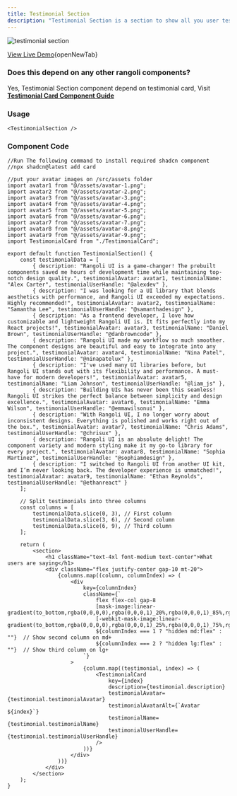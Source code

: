 ```yaml
---
title: Testimonial Section
description: "Testimonial Section is a section to show all you user testimonials in you landing page"
---
```


<Frame>
  <img src="/images/testimonial-section.png" alt="testimonial section" />
</Frame>

[View Live Demo](https://rangoli-components.vercel.app/t/testimonial-section){openNewTab}

### Does this depend on any other rangoli components?
Yes, Testimonial Section component depend on testimonial card, Visit<br />
**[Testimonial Card Component Guide](https://docs.rangoliui.me/components/t/testimonial-card)**


### Usage
```tsx anyComponent.tsx
<TestimonialSection />
```

### Component Code
```tsx @app/components/TestimonialSection.tsx
//Run The following command to install required shadcn component
//npx shadcn@latest add card

//put your avatar images on /src/assets folder
import avatar1 from "@/assets/avatar-1.png";
import avatar2 from "@/assets/avatar-2.png";
import avatar3 from "@/assets/avatar-3.png";
import avatar4 from "@/assets/avatar-4.png";
import avatar5 from "@/assets/avatar-5.png";
import avatar6 from "@/assets/avatar-6.png";
import avatar7 from "@/assets/avatar-7.png";
import avatar8 from "@/assets/avatar-8.png";
import avatar9 from "@/assets/avatar-9.png";
import TestimonialCard from "./TestimonialCard";

export default function TestimonialSection() {
    const testimonialData = [
        { description: "Rangoli UI is a game-changer! The prebuilt components saved me hours of development time while maintaining top-notch design quality.", testimonialAvatar: avatar1, testimonialName: "Alex Carter", testimonialUserHandle: "@alexdev" },
        { description: "I was looking for a UI library that blends aesthetics with performance, and Rangoli UI exceeded my expectations. Highly recommended!", testimonialAvatar: avatar2, testimonialName: "Samantha Lee", testimonialUserHandle: "@samanthadesign" },
        { description: "As a frontend developer, I love how customizable and lightweight Rangoli UI is. It fits perfectly into my React projects!", testimonialAvatar: avatar3, testimonialName: "Daniel Brown", testimonialUserHandle: "@danbrowncode" },
        { description: "Rangoli UI made my workflow so much smoother. The component designs are beautiful and easy to integrate into any project.", testimonialAvatar: avatar4, testimonialName: "Nina Patel", testimonialUserHandle: "@ninapatelux" },
        { description: "I've used many UI libraries before, but Rangoli UI stands out with its flexibility and performance. A must-have for modern developers!", testimonialAvatar: avatar5, testimonialName: "Liam Johnson", testimonialUserHandle: "@liam_js" },
        { description: "Building UIs has never been this seamless! Rangoli UI strikes the perfect balance between simplicity and design excellence.", testimonialAvatar: avatar6, testimonialName: "Emma Wilson", testimonialUserHandle: "@emmawilsonui" },
        { description: "With Rangoli UI, I no longer worry about inconsistent designs. Everything is polished and works right out of the box.", testimonialAvatar: avatar7, testimonialName: "Chris Adams", testimonialUserHandle: "@chrisux" },
        { description: "Rangoli UI is an absolute delight! The component variety and modern styling make it my go-to library for every project.", testimonialAvatar: avatar8, testimonialName: "Sophia Martinez", testimonialUserHandle: "@sophiamdesign" },
        { description: "I switched to Rangoli UI from another UI kit, and I’m never looking back. The developer experience is unmatched!", testimonialAvatar: avatar9, testimonialName: "Ethan Reynolds", testimonialUserHandle: "@ethanreact" }
    ];

    // Split testimonials into three columns
    const columns = [
        testimonialData.slice(0, 3), // First column
        testimonialData.slice(3, 6), // Second column
        testimonialData.slice(6, 9), // Third column
    ];

    return (
        <section>
            <h1 className="text-4xl font-medium text-center">What users are saying</h1>
            <div className="flex justify-center gap-10 mt-20">
                {columns.map((column, columnIndex) => (
                    <div 
                        key={columnIndex}
                        className={`
                            flex flex-col gap-8 
                            [mask-image:linear-gradient(to_bottom,rgba(0,0,0,0),rgba(0,0,0,1)_20%,rgba(0,0,0,1)_85%,rgba(0,0,0,0))] 
                            [-webkit-mask-image:linear-gradient(to_bottom,rgba(0,0,0,0),rgba(0,0,0,1)_25%,rgba(0,0,0,1)_75%,rgba(0,0,0,0))]
                            ${columnIndex === 1 ? "hidden md:flex" : ""}  // Show second column on md+
                            ${columnIndex === 2 ? "hidden lg:flex" : ""}  // Show third column on lg+
                        `}
                    >
                        {column.map((testimonial, index) => (
                            <TestimonialCard
                                key={index}
                                description={testimonial.description}
                                testimonialAvatar={testimonial.testimonialAvatar}
                                testimonialAvatarAlt={`Avatar ${index}`}
                                testimonialName={testimonial.testimonialName}
                                testimonialUserHandle={testimonial.testimonialUserHandle}
                            />
                        ))}
                    </div>
                ))}
            </div>
        </section>
    );
}
```
